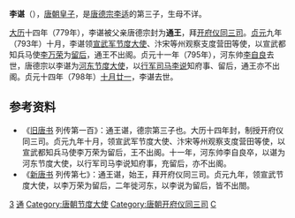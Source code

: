 {{Dablink|关于同名人物，参见：[[李谌_(消歧义)|李谌 (消歧义)]]。}}
'''李谌'''（{{bd|771年||798年|12月3日|catIdx=L}}），[[唐朝|唐朝]][[皇子|皇子]]，是[[唐德宗|唐德宗李适]]的第三子，生母不详。

[[大历|大历]]十四年（779年），李谌被父亲唐德宗封为'''通王'''，拜[[开府仪同三司|开府仪同三司]]。[[貞元_(唐朝)|贞元]]九年（793年）十月，李谌领[[宣武军|宣武军]][[节度大使|节度大使]]、汴宋等州观察支度营田等使，以宣武都知兵马使[[李万荣_(唐朝)|李万荣]]为[[留后|留后]]，通王不出阁。贞元十一年（795年），河东帅[[李自良|李自良]]去世，唐德宗以李谌为[[河东节度使|河东节度大使]]，以[[行军司马|行军司马]][[李说|李说]]知府事、留后，通王亦不出阁。贞元十四年（798年）[[十月廿一|十月廿一]]，李谌去世。

== 参考资料 ==
*《[[旧唐书|旧唐书]] 列传第一百》：通王谌，德宗第三子也。大历十四年封，制授开府仪同三司。贞元九年十月，领宣武军节度大使、汴宋等州观察支度营田等使，以宣武都知兵马使李万荣为留后，王不出阁。十一年，河东帅李自良卒，以谌为河东节度大使，以行军司马李说知府事，充留后，亦不出阁。
*《[[新唐书|新唐书]] 列传第七》：通王谌，始王，拜开府仪同三司。贞元九年，领宣武节度大使，以李万荣为留后，二年徙河东，以李说为留后，皆不出閤。

[[Category:唐德宗皇子|3]]
[[Category:唐朝宗室国王|通]]
[[Category:唐朝节度大使|Category:唐朝节度大使]]
[[Category:唐朝开府仪同三司|Category:唐朝开府仪同三司]]
[[Category:李姓|C]]